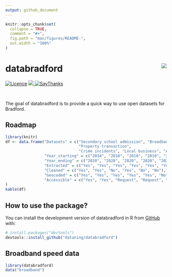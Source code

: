 ```yaml
---
output: github_document
---
```


<!-- README.md is generated from README.Rmd. Please edit that file -->

```r
knitr::opts_chunk$set(
  collapse = TRUE,
  comment = "#>",
  fig.path = "man/figures/README-",
  out.width = "100%"
)
```

# databradford <img src="man/figures/logo.png" align="right" />

<!-- badges: start -->
</tr>
</thead>
<tbody>
<tr class="odd">
<td align="left">
<a href="https://www.gnu.org/licenses/gpl-3.0.en.html"><img src="https://img.shields.io/badge/licence-GPL--3-blue.svg" alt="Licence"></a>
</td>
<td align="left">
<a href="https://codecov.io/gh/dataning/databradford">
  <img src="https://codecov.io/gh/dataning/databradford/branch/master/graph/badge.svg?token=W1J9I2X338"/>
</a>
</td>
</tr>
<tr class="odd">
<td align="left">
<a href="https://saythanks.io/to/datalulu%40gmail.com"><img src="https://img.shields.io/badge/Say%20Thanks-!-1EAEDB.svg" alt="SayThanks"></a>
</td>
</tr>
</tbody>
</table>
<br>

<!-- badges: end -->

The goal of databradford is to provide a quick way to use open datasets for 
Bradford.

## Roadmap

```r
library(knitr)
df <- data.frame("Datasets" = c("Secondary school admission", "Broadband speed", 
                                "Property transaction",
                                "Crime incidents", "Local business", "Air quality"),
                 "Year_starting" = c("2014", "2018", "2010", "2010", "2010", "2015"), 
                 "Year_ending" = c("2020", "2020", "2020", "2020", "2020", "2020"),
                 "Extracted" = c("Yes", "Yes", "Yes", "Yes", "Yes", "Yes"), 
                 "Cleaned" = c("Yes", "Yes", "No", "Yes", "No", "No"), 
                 "Geocoded" = c("Yes", "Yes", "Yes", "Yes", "Yes", "No"),
                 "Accessible" = c("Yes", "Yes", "Request", "Request", "Request", "No")
)
kable(df)
```

## How to use the package?

You can install the development version of databradford in R from [GitHub](https://github.com/) with:

``` r
# install.packages("devtools")
devtools::install_github("dataning/databradford")
```

## Broadband speed data

```r
library(databradford)
data("broadband")
```


